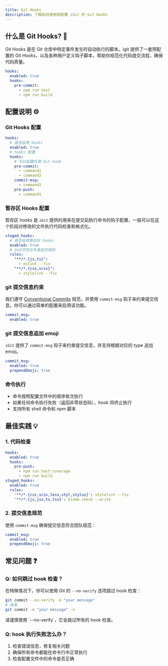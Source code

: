 ```yaml
---
title: Git Hooks
description: 了解如何使用和配置 iGit 的 Git Hooks
---
```



## 什么是 Git Hooks? 🎣

Git Hooks 是在 Git 仓库中特定事件发生时自动执行的脚本。igit 提供了一套预配置的 Git Hooks，以及各种用户定义钩子脚本，帮助你规范化代码提交流程，确保代码质量。

```yaml
hooks:
  enabled: true
  hooks:
    pre-commit:
      - npm run test
      - npm run build
```

## 配置说明 ⚙️

### Git Hooks 配置

```yaml
hooks:
  # 是否启用 hooks
  enabled: true
  # hooks 配置
  hooks:
    # 可以配置任意 Git hook
    pre-commit:
      - command1
      - command2
    commit-msg:
      - command1
    pre-push:
      - command1
```

### 暂存区 Hooks 配置

暂存区 hooks 是 `iGit` 提供的用来在提交前执行命令的钩子配置，一般可以在这个阶段对修改的文件执行代码检查和格式化。

```yaml
staged_hooks:
  # 是否启用暂存区 hooks
  enabled: true
  # 针对不同文件类型的规则
  rules:
    "**/*.{js,ts}":
      - eslint --fix
    "**/*.{css,scss}":
      - stylelint --fix
```

### git 提交信息约束

我们遵守 [Conventional Commits](https://www.conventionalcommits.org/zh-hans/) 规范，并使用 `commit-msg` 钩子来约束提交信息。你可以通过简单的配置来启用该功能。

```yaml
commit_msg:
  enabled: true
```

### git 提交信息追加 emoji

`iGit` 提供了 `commit-msg` 钩子来约束提交信息，并支持根据对应的 type 追加 emoji。

```yaml
commit_msg:
  enabled: true
  prependEmoji: true
```

### 命令执行

- 命令按照配置文件中的顺序依次执行
- 如果任何命令执行失败（返回非零状态码），hook 将终止执行
- 支持所有 shell 命令和 npm 脚本

## 最佳实践 💡

### 1. 代码检查


```yaml
hooks:
  enabled: true
  hooks:
    pre-push:
      - npm run test:coverage
      - npm run build
staged_hooks:
  enabled: true
  rules:
    '**/*.{css,scss,less,styl,stylus}': stylelint --fix
    '**/*.{js,jsx,ts,tsx}': biome check --write
```

### 2. 提交信息规范

使用 `commit-msg` 确保提交信息符合团队规范：

```yaml
commit_msg:
  enabled: true
  prependEmoji: true
```

## 常见问题 ❓

### Q: 如何跳过 hook 检查？

在特殊情况下，你可以使用 Git 的 `--no-verify` 选项跳过 hook 检查：

```bash
git commit --no-verify -m "your message"
# 或者
git commit -m "your message" -n
```

<Aside type="caution">
  请谨慎使用 `--no-verify`，它会跳过所有的 hook 检查。
</Aside>

### Q: hook 执行失败怎么办？

1. 检查错误信息，修复相关问题
2. 确保所有命令都能在命令行中正常执行
3. 检查配置文件中的命令是否正确

